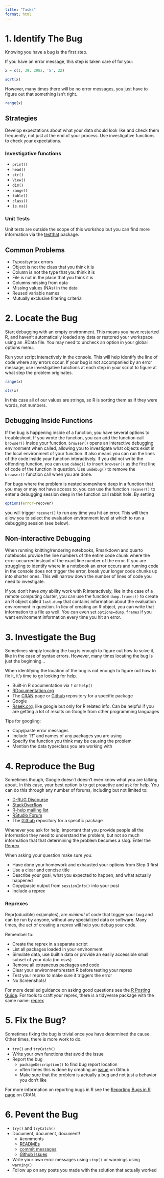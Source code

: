 ```yaml
---
title: "Tasks"
format: html
---
```


# 1. Identify The Bug

Knowing you have a bug is the first step.

If you have an error message, this step is taken care of for you:

```r

x = c(1, 39, 2982, '5', 22)

sqrt(x)

```

However, many times there will be no error messages, you just have to figure out that something isn't right.

```r

range(x)

```

## Strategies

Develop expectations about what your data should look like and check them 
frequently, not just at the end of your process. Use investigative functions 
to check your expectations. 

### Investigative functions

-   `print()`
-   `head()`
-   `str()`
-   `View()`
-   `dim()`
-   `range()`
-   `table()`
-   `class()`
-   `is.na()`

### Unit Tests

Unit tests are outside the scope of this workshop but you can find more information via the [testthat](https://testthat.r-lib.org/) package.

## Common Problems
-   Typos/syntax errors
-   Object is not the class that you think it is
-   Column is not the type that you think it is
-   File is not in the place that you think it is
-   Columns missing from data
-   Missing values (NAs) in the data 
-   Reused variable names
-   Mutually exclusive filtering criteria

# 2. Locate the Bug

Start debugging with an empty environment. This means you have restarted R, and
haven't automatically loaded any data or restored your workspace using an 
.RData file. You may need to uncheck an option in your global options menu.

Run your script interactively in the console. This will 
help identify the line of code where any errors occur. If your bug is not 
accompanied by an error message, use investigative functions at each step in
your script to figure at what step the problem originates.

```r

range(x)

str(x)

```

In this case all of our values are strings, so R is sorting them as if they were
words, not numbers.

## Debugging Inside Functions

If the bug is happening inside of a function, you have several options to 
troubleshoot. If you wrote the function, you can add the function call
`browser()` inside your function. `browser()` opens an interactive debugging 
environment when called, allowing you to investigate what objects exist 
in the local environment of your function. It also means you can run the
lines of the code inside your function interactively. If you did not write the 
offending function, you can use `debug()` to insert `browser()` as the first
line of code of the function in question. Use `undebug()` to remove the  
`browser()` function call when you are done. 

For bugs where the problem is nested somewhere deep in a function that you may 
or may not have access to, you can use the function `recover()` to enter a
debugging session deep in the function call rabbit hole. By setting 

```r

options(error=recover)

```

you will trigger `recover()` to run any time you hit an error. This will then
allow you to select the evaluation environment level at which to run a debugging
session (see below).

## Non-interactive Debugging

When running knitting/rendering notebooks, Rmarkdown and quarto notebooks
provide the line numbers of the entire code chunk where the error occurred
instead of the exact line number of the error. If you are struggling to identify
where in a notebook an error occurs and running code in the console does not
trigger the error, break your longer code chunks up into shorter ones. This will
narrow down the number of lines of code you need to investigate.

If you don't have *any* ability work with R interactively, 
like in the case of a remote computing cluster, you can use the function 
`dump.frames()` to create an R object called `last.dump` that contains
information about the evaluation environment in question. In lieu of creating an
R object, you can write that information to a file as well. You can even set 
`options=dump.frames` if you want environment information every time you hit an
error. 

# 3. Investigate the Bug


Sometimes simply locating the bug is enough to figure out how to solve it, like
in the case of syntax errors. However, many times locating the bug is just the beginning...

When identifying the location of the bug is not enough to figure out how to fix
it, it's time to go looking for help.

-   Built-in R documentation via `?` or `help()`
-   [RDocumentation.org](https://www.rdocumentation.org/)
-   The [CRAN](https://cran.r-project.org/) page or [Github](https://github.com/) repository for a specific package
-   Google
-   [Rseek.org](https://rseek.org/), like google but only for R related info. 
    Can be helpful if you are getting a lot of results on Google from other 
    programming languages

Tips for googling:

-   Copy/paste error messages
-   Include "R" and names of any packages you are using
-   Specify the function you think may be causing the problem
-   Mention the data type/class you are working with 

# 4. Reproduce the Bug

Sometimes though, Google doesn't doesn't even know what you are talking about. 
In this case, your best option is to get proactive and ask for help. You can do
this through any number of forums, including but not limited to:

-   [D-RUG Discourse](https://d-rug.discourse.group/top?period=all)
-   [StackOverflow](https://stackoverflow.com/questions/tagged/r)
-   [R-help mailing list](https://stat.ethz.ch/mailman/listinfo/r-help)
-   [RStudio Forum](https://community.rstudio.com/)
-   The [Github](https://github.com/) repository for a specific package


Whenever you ask for help, important that you provide people all the information 
they need to understand the problem, but not so much information that that 
determining the problem becomes a slog. Enter the 
[Reprex](http://adv-r.had.co.nz/Reproducibility.html).

When asking your question make sure you:

-   Have done your homework and exhausted your options from Step 3 first
-   Use a clear and concise title
-   Describe your goal, what you expected to happen, and what actually happened
-   Copy/paste output from `sessionInfo()` into your post
-   Include a reprex

### Reprexes 

Repr(oducible) ex(amples), are *minimal* of code that trigger your bug and can
be run by anyone, without any specialized data or software. Many times, the act
of creating a reprex will help you debug your code.

Remember to:

-   Create the reprex in a separate script
-   List all packages loaded in your environment
-   Simulate data, use builtin data or provide an easily accessible small subset of your data (no csvs)
-   Remove all extraneous packages and code
-   Clear your environment/restart R before testing your reprex
-   Test your reprex to make sure it triggers the error
-   No Screenshots!


For more detailed guidance on asking good questions see the 
[R Posting Guide](https://www.r-project.org/posting-guide.html). For tools to 
craft your reprex, there is a tidyverse package with the same name: 
[reprex](https://reprex.tidyverse.org/)

# 5. Fix the Bug?

Sometimes fixing the bug is trivial once you have determined the cause. Other
times, there is more work to do.

-   `try()` and `tryCatch()`
-   Write your own functions that avoid the issue
-   Report the bug 
    -   `packageDescription()` to find bug report location
    -   often times this is done by creating an 
    [issue](https://ucdavisdatalab.github.io/workshop_git_for_teams/opening-issues-and-making-changes.html) on Github
    - Make sure that the problem is actually a bug and not just a behavior you 
    don't like

For more information on reporting bugs in R see the 
[Reporting Bugs in R page](https://www.r-project.org/bugs.html) on CRAN.

# 6. Pevent the Bug

-   `try()` and `tryCatch()`
-   Document, document, document!
    -   #comments
    -   [READMEs](https://ucdavisdatalab.github.io/workshop_how-to-data-documentation/)
    -   [commit messages](https://ucdavisdatalab.github.io/workshop_introduction_to_version_control/creating-your-first-repo.html#save-stage-commit)
    -   [Github Issues](https://ucdavisdatalab.github.io/workshop_git_for_teams/opening-issues-and-making-changes.html)
-   Write your own error messages using `stop()` or warnings using `warning()`
-   Follow up on any posts you made with the solution that actually worked




